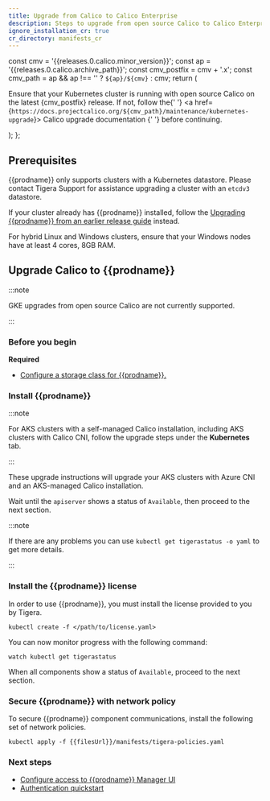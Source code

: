 ```yaml
---
title: Upgrade from Calico to Calico Enterprise
description: Steps to upgrade from open source Calico to Calico Enterprise.
ignore_installation_cr: true
cr_directory: manifests_cr
---
```



  const cmv = '{{releases.0.calico.minor_version}}';
  const ap = '{{releases.0.calico.archive_path}}';
  const cmv_postfix = cmv + '.x';
  const cmv_path = ap && ap !== '' ? `${ap}/${cmv}` : cmv;
  return (
    <p>
      Ensure that your Kubernetes cluster is running with open source Calico on the latest {cmv_postfix} release. If
      not, follow the{' '}
      <a href={`https://docs.projectcalico.org/${cmv_path}/maintenance/kubernetes-upgrade`}>
        Calico upgrade documentation
      </a>{' '}
      before continuing.
    </p>
  );
};

## Prerequisites

<Paragraph />

{{prodname}} only supports clusters with a Kubernetes datastore.
Please contact Tigera Support for assistance upgrading a cluster with an `etcdv3` datastore.

If your cluster already has {{prodname}} installed, follow the [Upgrading {{prodname}} from an earlier release guide](../../upgrading-enterprise/kubernetes-upgrade-tsee/index.mdx) instead.

For hybrid Linux and Windows clusters, ensure that your Windows nodes have at least 4 cores, 8GB RAM.

## Upgrade Calico to {{prodname}}

:::note

GKE upgrades from open source Calico are not currently supported.

:::

### Before you begin

**Required**

- [Configure a storage class for {{prodname}}.](../../../../operations/logstorage/create-storage.mdx)

### Install {{prodname}}

<Tabs>
<TabItem label="Kubernetes" value="Kubernetes-0">

<UpgradeOperatorSimple upgradeFrom='OpenSource' />

</TabItem>
<TabItem label="EKS" value="EKS-1">

<UpgradeOperatorSimple
  upgradeFrom='OpenSource'
  provider='EKS'
/>

</TabItem>
<TabItem label="AKS" value="AKS-2">

:::note

For AKS clusters with a self-managed Calico installation, including AKS clusters with Calico CNI, follow the upgrade steps under the **Kubernetes** tab.

:::

These upgrade instructions will upgrade your AKS clusters with Azure CNI and an AKS-managed Calico installation.

<UpgradeOperatorSimple
  upgradeFrom='OpenSource'
  provider='AKS'
/>

</TabItem>
</Tabs>

Wait until the `apiserver` shows a status of `Available`, then proceed to the next section.

:::note

If there are any problems you can use `kubectl get tigerastatus -o yaml` to get more details.

:::

### Install the {{prodname}} license

In order to use {{prodname}}, you must install the license provided to you by Tigera.

```
kubectl create -f </path/to/license.yaml>
```

You can now monitor progress with the following command:

```
watch kubectl get tigerastatus
```

When all components show a status of `Available`, proceed to the next section.

### Secure {{prodname}} with network policy

To secure {{prodname}} component communications, install the following set of network policies.

```bash-plain-text
kubectl apply -f {{filesUrl}}/manifests/tigera-policies.yaml
```

### Next steps

- [Configure access to {{prodname}} Manager UI](../../../../operations/cnx/access-the-manager.mdx)
- [Authentication quickstart](../../../../operations/cnx/authentication-quickstart.mdx)
